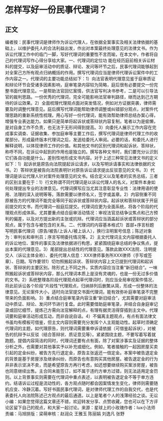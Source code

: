 # 怎样写好一份民事代理词？
## 正文
编者按：民事代理词是律师作为诉讼代理人，在依据全案事实及相关法律依据的基础上，以维护委托人的合法利益出发，作出对本案最终处理意见的法律文书。作为诉讼代理工作中的临门一脚，写好代理词的重要性不言而喻，在本文中，作者将自己的代理词写作心得分享给大家。一、代理词的定位功 能在经历庭前相关诉讼材料的提交，以及庭审活动中的质证、辩论、发问等环节之后，民事代理词能够起到对全案己方所有观点归纳概括的作用。撰写代理词应当是律师代理诉讼案件中的工作内容之一。代理词的主要功能总结如下：1）向法官表明代理意见鉴于庭审质证和辩论环节会受诸多因素影响，庭审笔录内容较为简略，庭后很有必要提交一份完整书面代理意见。一是帮助法官回忆案情，供法官写判决书参考，二是可以引导法官的裁判思路。一份优秀的代理词，完全可能影响法官审判路径，继而达到己方期待的诉讼效果。2）全面梳理代理观点面对突发情况，例如对方证据突袭，律师需要及时调整代理意见。庭后撰写代理词能帮助律师调整或纠错部分观点，对案件代理思路的重新系统性梳理。用心写好一份代理词，能有效帮助律师总结办案心得，增强专业表达能力。如果只是简单将起诉状或答辩状内容复制，笔者以为是偷懒，是对自身工作不负责，也无法于无形间得到提高。3）向委托人展示工作内容在完成事实调查、证据收集、参加庭审等主要工作后，撰写代理词是律师代理工作的收尾部分。形成最终版本代理词之后，发送给委托人审阅。必要的话，和委托人进行解释说明，以体现律师工作的价值。和其他文书的区别代理词和起诉状、答辩状，称呼不同，在诉讼中起到的作用也是独立的。撰写各种文书时，我们要充分认识到它们各自功能是什么，差别性地形成文书内容。对于上述三种常见法律文书的定义如下：1）起诉状是原告向法院提起诉讼请求，以及写明诉请事实和法律依据的文书。2）答辩状是被告向法院表明针对原告诉讼请求提出反驳意见的文书。3）代理词是诉讼代理人针对案件处理意见的文书。结合定义以及笔者的实务总结，三者的区别主要在于：1）行文称谓不同代理词是以诉讼代理人的名义，对案件本身如何处理提出专业的法律意见。代理词撰写应当尤其注意彰显专业性：法律用语的使用、法理的深入说明等等。落款需要以律师名义，签字或盖章。2）内容侧重不同原被告方的代理词不能完全等同于起诉状或答辩状内容。起诉状和答辩状属于开庭前提交的文书，而代理词一般庭后提交。代理词应更为全面系统，将各个阶段的代理观点形成体系。尤其要重点结合庭审活动情况：审视法官总结争议焦点和己方预判的偏差，以及对方提出新的主张或抗辩。代理词应当涵盖起诉状或答辩状的部分观点，属于包含与被包含的关系。二、代理词的内容基本格式1）首部+序言标题写明民事代理词（原告/被告/上诉人/被上诉人），换行注明案号信息；陈述对象为：审判长和审判员；序言写明委托情况等。2）主文代理词主文内容根据委托人的诉讼地位、案件的事实及法律依据进行构思，紧紧围绕庭审总结的争议焦点，提出本案的代理意见。3）尾部提出总结性的代理意见。落款此致XXX法院、注明提交人（诉讼主体全称）、委托代理人信息：XXX律师事务所XXX律师（手写或签章）、日期。写作要领1）切勿照搬起诉状、答辩状内容上文已提到代理词和起诉状、答辩状的主要区别。除形式上不同之外，实质内容应当注重“新旧结合”。一味照搬起诉状或答辩状内容，那么代理词本质上是没有灵魂的，也是一份无过多价值的文书。2）系统整理各阶段代理观点起草代理词时，则应当全局审视案件情况，将此前诉讼各个阶段“片段性”代理观点，归纳排列后删繁从简，形成一份整体的法律意见。无论案件大小，适时向法官提交书面代理词，能有效弥补庭审笔录不完整带来的负面影响。3）重点结合庭审笔录内容注重“新旧结合”，尤其需要对庭审活动中质证、辩论、发问环节进行复盘。此时需要借助庭审笔录，并结合自身庭审记录或回忆细节，提炼己方需向法官解释的点，有理有据灵活得穿插到主文中。代理词要和庭审活动形成互动，而非自说自话。4）不偏离主题观点，有点有面法律文书虽均有模板可借鉴，但主文内容则需要充分发挥个人主观能动性。起草时须确定代理词的主题，如代理原告，则代理词需要重申诉请依据（可借鉴起诉状），对被告的抗辩予以反驳（结合答辩状、质证意见等）。紧紧围绕主题，不要写着写着就跑题。提倡内容简洁的同时，代理词还要有点有面，除了对案涉事实及证据的整体分析之外，也需要对其他事实予以补充或细化。例如，笔者接触的一起因房屋买卖引起的定金纠纷，被告方先行退定金，原告主张返还一倍定金。本案中被告退定金的背景是基于房屋涉及继承纠纷，而原告也有意购买其他房屋。被告退定金的行为并非表示坚决不卖，而是希望原告方再行考虑，如还想要继续购买案涉房屋，被告也同意继续出售。主合同未能签订，如不属于违约方单方过错，则无法适用定金罚则。以上背景事实则需要在代理词中重点表述，以表明被告退定金不等于单方违约。结语诉讼过程是流动性的，各方观点随时都会因案情发生变化，律师则需要随机应变、冷静沉着。写好书面民事代理词，是对律师代理工作的自我交代，也是代表委托人向法院陈述己方观点的最后通道。以上是笔者个人的浅薄经验之谈。无讼小编：如果您觉得这篇文章还不错，欢迎转发分享、点赞收藏，您也可以在下方评论区留下自己的观点，和大家一起讨论。来源：星球上的小玫瑰作者：lux小法师责编：马旭排版：梁萌审核：赵润众 王雅玉 陈丽娟 刘逸凡 张野